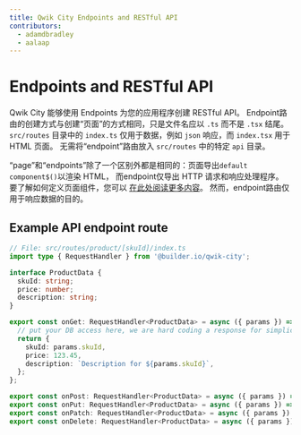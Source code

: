 ```yaml
---
title: Qwik City Endpoints and RESTful API
contributors:
  - adamdbradley
  - aalaap
---
```


# Endpoints and RESTful API

Qwik City 能够使用 Endpoints 为您的应用程序创建 RESTful API。
Endpoint路由的创建方式与创建“页面”的方式相同，只是文件名应以 `.ts` 而不是 `.tsx` 结尾。
`src/routes` 目录中的 `index.ts` 仅用于数据，例如 `json` 响应，而 `index.tsx` 用于 HTML 页面。
无需将“endpoint”路由放入 `src/routes` 中的特定 `api` 目录。

“page”和“endpoints”除了一个区别外都是相同的：页面导出`default component$()`以渲染 HTML，
而endpoint仅导出 HTTP 请求和响应处理程序。
要了解如何定义页面组件，您可以 [在此处阅读更多内容](../../content/component/index.mdx)。
然而，endpoint路由仅用于响应数据的目的。

## Example API endpoint route

```ts
// File: src/routes/product/[skuId]/index.ts
import type { RequestHandler } from '@builder.io/qwik-city';

interface ProductData {
  skuId: string;
  price: number;
  description: string;
}

export const onGet: RequestHandler<ProductData> = async ({ params }) => {
  // put your DB access here, we are hard coding a response for simplicity.
  return {
    skuId: params.skuId,
    price: 123.45,
    description: `Description for ${params.skuId}`,
  };
};

export const onPost: RequestHandler<ProductData> = async ({ params }) => { ... }
export const onPut: RequestHandler<ProductData> = async ({ params }) => { ... }
export const onPatch: RequestHandler<ProductData> = async ({ params }) => { ... }
export const onDelete: RequestHandler<ProductData> = async ({ params }) => { ... }
```
